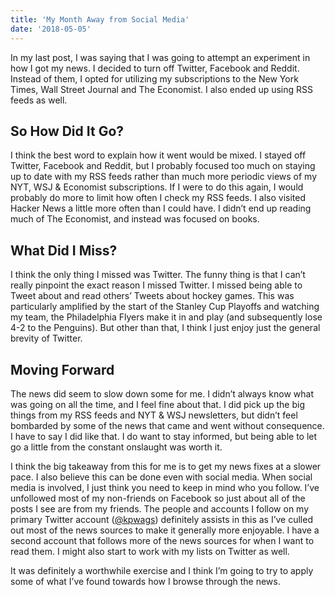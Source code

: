 ```yaml
---
title: 'My Month Away from Social Media'
date: '2018-05-05'
---
```


In my last post, I was saying that I was going to attempt an experiment in how I got my news. I decided to turn off Twitter, Facebook and Reddit. Instead of them, I opted for utilizing my subscriptions to the New York Times, Wall Street Journal and The Economist. I also ended up using RSS feeds as well.

## So How Did It Go?

I think the best word to explain how it went would be mixed. I stayed off Twitter, Facebook and Reddit, but I probably focused too much on staying up to date with my RSS feeds rather than much more periodic views of my NYT, WSJ & Economist subscriptions. If I were to do this again, I would probably do more to limit how often I check my RSS feeds. I also visited Hacker News a little more often than I could have. I didn’t end up reading much of The Economist, and instead was focused on books.

## What Did I Miss?

I think the only thing I missed was Twitter. The funny thing is that I can’t really pinpoint the exact reason I missed Twitter. I missed being able to Tweet about and read others’ Tweets about hockey games. This was particularly amplified by the start of the Stanley Cup Playoffs and watching my team, the Philadelphia Flyers make it in and play (and subsequently lose 4-2 to the Penguins). But other than that, I think I just enjoy just the general brevity of Twitter.

## Moving Forward

The news did seem to slow down some for me. I didn’t always know what was going on all the time, and I feel fine about that. I did pick up the big things from my RSS feeds and NYT & WSJ newsletters, but didn’t feel bombarded by some of the news that came and went without consequence. I have to say I did like that. I do want to stay informed, but being able to let go a little from the constant onslaught was worth it.

I think the big takeaway from this for me is to get my news fixes at a slower pace. I also believe this can be done even with social media. When social media is involved, I just think you need to keep in mind who you follow. I’ve unfollowed most of my non-friends on Facebook so just about all of the posts I see are from my friends. The people and accounts I follow on my primary Twitter account ([@kpwags](https://www.twitter.com/kpwags)) definitely assists in this as I’ve culled out most of the news sources to make it generally more enjoyable. I have a second account that follows more of the news sources for when I want to read them. I might also start to work with my lists on Twitter as well.

It was definitely a worthwhile exercise and I think I’m going to try to apply some of what I’ve found towards how I browse through the news.
